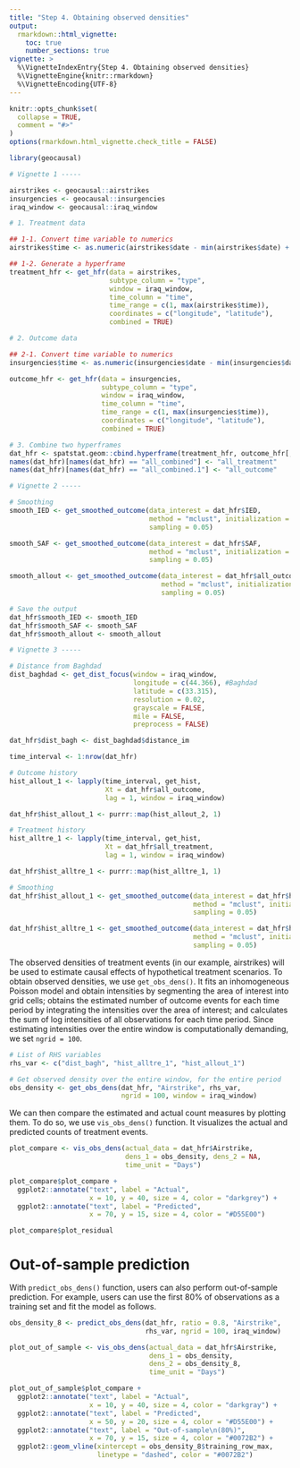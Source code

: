 ```yaml
---
title: "Step 4. Obtaining observed densities"
output: 
  rmarkdown::html_vignette:
    toc: true
    number_sections: true
vignette: >
  %\VignetteIndexEntry{Step 4. Obtaining observed densities}
  %\VignetteEngine{knitr::rmarkdown}
  %\VignetteEncoding{UTF-8}
---
```


<style type = "text/css">
h1.title {
  font-size: 30px;
}
h1 { /* Header 1 */
  font-size: 26px;
}
h2 { /* Header 2 */
    font-size: 18px;
}
h3 { /* Header 3 */
  font-size: 16px;
}
div#TOC li {
    list-style:none;
    background-image:none;
    background-repeat:none;
    background-position:0; 
}
</style>

```r
knitr::opts_chunk$set(
  collapse = TRUE,
  comment = "#>"
)
options(rmarkdown.html_vignette.check_title = FALSE)
```

```r
library(geocausal)
```

```r
# Vignette 1 -----

airstrikes <- geocausal::airstrikes
insurgencies <- geocausal::insurgencies
iraq_window <- geocausal::iraq_window

# 1. Treatment data

## 1-1. Convert time variable to numerics
airstrikes$time <- as.numeric(airstrikes$date - min(airstrikes$date) + 1)

## 1-2. Generate a hyperframe
treatment_hfr <- get_hfr(data = airstrikes,
                         subtype_column = "type",
                         window = iraq_window,
                         time_column = "time",
                         time_range = c(1, max(airstrikes$time)),
                         coordinates = c("longitude", "latitude"),
                         combined = TRUE)

# 2. Outcome data

## 2-1. Convert time variable to numerics
insurgencies$time <- as.numeric(insurgencies$date - min(insurgencies$date) + 1)

outcome_hfr <- get_hfr(data = insurgencies,
                       subtype_column = "type",
                       window = iraq_window,
                       time_column = "time",
                       time_range = c(1, max(insurgencies$time)),
                       coordinates = c("longitude", "latitude"),
                       combined = TRUE)

# 3. Combine two hyperframes
dat_hfr <- spatstat.geom::cbind.hyperframe(treatment_hfr, outcome_hfr[, -1])
names(dat_hfr)[names(dat_hfr) == "all_combined"] <- "all_treatment"
names(dat_hfr)[names(dat_hfr) == "all_combined.1"] <- "all_outcome"

# Vignette 2 -----

# Smoothing
smooth_IED <- get_smoothed_outcome(data_interest = dat_hfr$IED,
                                   method = "mclust", initialization = TRUE,
                                   sampling = 0.05)

smooth_SAF <- get_smoothed_outcome(data_interest = dat_hfr$SAF,
                                   method = "mclust", initialization = TRUE,
                                   sampling = 0.05)

smooth_allout <- get_smoothed_outcome(data_interest = dat_hfr$all_outcome,
                                      method = "mclust", initialization = TRUE,
                                      sampling = 0.05)

# Save the output
dat_hfr$smooth_IED <- smooth_IED
dat_hfr$smooth_SAF <- smooth_SAF
dat_hfr$smooth_allout <- smooth_allout

# Vignette 3 -----

# Distance from Baghdad
dist_baghdad <- get_dist_focus(window = iraq_window,
                               longitude = c(44.366), #Baghdad
                               latitude = c(33.315),
                               resolution = 0.02,
                               grayscale = FALSE,
                               mile = FALSE,
                               preprocess = FALSE)

dat_hfr$dist_bagh <- dist_baghdad$distance_im

time_interval <- 1:nrow(dat_hfr)

# Outcome history
hist_allout_1 <- lapply(time_interval, get_hist,
                        Xt = dat_hfr$all_outcome,
                        lag = 1, window = iraq_window)

dat_hfr$hist_allout_1 <- purrr::map(hist_allout_2, 1)

# Treatment history
hist_alltre_1 <- lapply(time_interval, get_hist,
                        Xt = dat_hfr$all_treatment,
                        lag = 1, window = iraq_window)

dat_hfr$hist_alltre_1 <- purrr::map(hist_alltre_1, 1)

# Smoothing
dat_hfr$hist_allout_1 <- get_smoothed_outcome(data_interest = dat_hfr$hist_allout_1,
                                              method = "mclust", initialization = TRUE,
                                              sampling = 0.05)

dat_hfr$hist_alltre_1 <- get_smoothed_outcome(data_interest = dat_hfr$hist_alltre_1,
                                              method = "mclust", initialization = TRUE,
                                              sampling = 0.05)

```

The observed densities of treatment events (in our example, airstrikes) will be used to estimate causal effects of hypothetical treatment scenarios. To obtain observed densities, we use `get_obs_dens()`. It fits an inhomogeneous Poisson model and obtain intensities by segmenting the area of interest into grid cells; obtains the estimated number of outcome events for each time period by integrating the intensities over the area of interest; and calculates the sum of log intensities of all observations for each time period. Since estimating intensities over the entire window is computationally demanding, we set `ngrid = 100`.

```r
# List of RHS variables
rhs_var <- c("dist_bagh", "hist_alltre_1", "hist_allout_1")

# Get observed density over the entire window, for the entire period
obs_density <- get_obs_dens(dat_hfr, "Airstrike", rhs_var, 
                            ngrid = 100, window = iraq_window)
```

We can then compare the estimated and actual count measures by plotting them. To do so, we use `vis_obs_dens()` function. It visualizes the actual and predicted counts of treatment events.

```r
plot_compare <- vis_obs_dens(actual_data = dat_hfr$Airstrike, 
                             dens_1 = obs_density, dens_2 = NA,
                             time_unit = "Days")

plot_compare$plot_compare +
  ggplot2::annotate("text", label = "Actual", 
                    x = 10, y = 40, size = 4, color = "darkgrey") +
  ggplot2::annotate("text", label = "Predicted", 
                    x = 70, y = 15, size = 4, color = "#D55E00")

plot_compare$plot_residual
```

# Out-of-sample prediction

With `predict_obs_dens()` function, users can also perform out-of-sample prediction. For example, users can use the first 80% of observations as a training set and fit the model as follows.

```r
obs_density_8 <- predict_obs_dens(dat_hfr, ratio = 0.8, "Airstrike", 
                                  rhs_var, ngrid = 100, iraq_window)

plot_out_of_sample <- vis_obs_dens(actual_data = dat_hfr$Airstrike, 
                                   dens_1 = obs_density, 
                                   dens_2 = obs_density_8,
                                   time_unit = "Days")

plot_out_of_sample$plot_compare +
  ggplot2::annotate("text", label = "Actual", 
                    x = 10, y = 40, size = 4, color = "darkgray") +
  ggplot2::annotate("text", label = "Predicted", 
                    x = 50, y = 20, size = 4, color = "#D55E00") +
  ggplot2::annotate("text", label = "Out-of-sample\n(80%)", 
                    x = 70, y = 15, size = 4, color = "#0072B2") +
  ggplot2::geom_vline(xintercept = obs_density_8$training_row_max, 
                      linetype = "dashed", color = "#0072B2")
```
